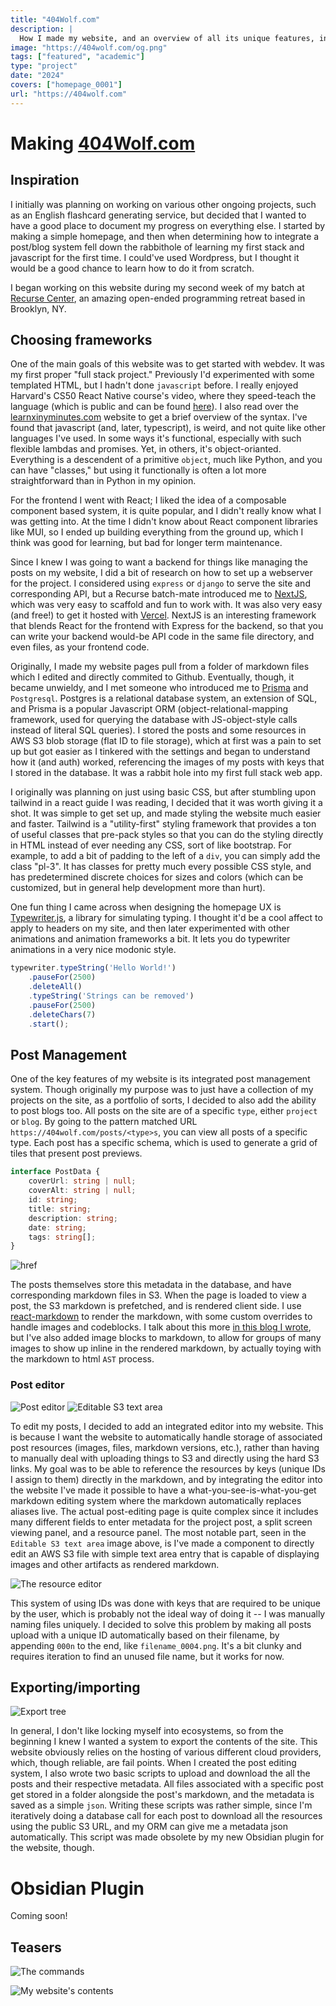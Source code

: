 ```yaml
---
title: "404Wolf.com"
description: |
  How I made my website, and an overview of all its unique features, including an integrated what-you-see-is-what-you-get markdown viewer, and fully featured Obsidian plugin. I explain my stack choice, how the posts are managed, and present my custom in-site editor. I also talk briefly about some specific struggles when building the website, like creating a good backup protocol and getting my markdown to parse properly and in a very specific way.
image: "https://404wolf.com/og.png"
tags: ["featured", "academic"]
type: "project"
date: "2024"
covers: ["homepage_0001"]
url: "https://404wolf.com"
---
```


# Making [404Wolf.com](https://404wolf.com)

## Inspiration

I initially was planning on working on various other ongoing projects, such as an English flashcard generating service, but decided that I wanted to have a good place to document my progress on everything else. I started by making a simple homepage, and then when determining how to integrate a post/blog system fell down the rabbithole of learning my first stack and javascript for the first time. I could've used Wordpress, but I thought it would be a good chance to learn how to do it from scratch.

I began working on this website during my second week of my batch at [Recurse Center](https://recurse.com), an amazing open-ended programming retreat based in Brooklyn, NY.

## Choosing frameworks

One of the main goals of this website was to get started with webdev. It was my first proper "full stack project." Previously I'd experimented with some templated HTML, but I hadn't done `javascript` before. I really enjoyed Harvard's CS50 React Native course's video, where they speed-teach the language (which is public and can be found [here](https://www.youtube.com/watch?v=X52b-8y2Hf4)). I also read over the [learnxinyminutes.com](https://learnxinyminutes.com) website to get a brief overview of the syntax. I've found that javascript (and, later, typescript), is weird, and not quite like other languages I've used. In some ways it's functional, especially with such flexible lambdas and promises. Yet, in others, it's object-orianted. Everything is a descendent of a primitive `object`, much like Python, and you can have "classes," but using it functionally is often a lot more straightforward than in Python in my opinion.

For the frontend I went with React; I liked the idea of a composable component based system, it is quite popular, and I didn't really know what I was getting into. At the time I didn't know about React component libraries like MUI, so I ended up building everything from the ground up, which I think was good for learning, but bad for longer term maintenance.

Since I knew I was going to want a backend for things like managing the posts on my website, I did a bit of research on how to set up a webserver for the project. I considered using `express` or `django` to serve the site and corresponding API, but a Recurse batch-mate introduced me to [NextJS](https://nextjs.org/), which was very easy to scaffold and fun to work with. It was also very easy (and free!) to get it hosted with [Vercel](https://vercel.com/). NextJS is an interesting framework that blends React for the frontend with Express for the backend, so that you can write your backend would-be API code in the same file directory, and even files, as your frontend code.

Originally, I made my website pages pull from a folder of markdown files which I edited and directly commited to Github. Eventually, though, it became unwieldy, and I met someone who introduced me to [Prisma](https://www.prisma.io/) and `Postgresql`. Postgres is a relational database system, an extension of SQL, and Prisma is a popular Javascript ORM (object-relational-mapping framework, used for querying the database with JS-object-style calls instead of literal SQL queries). I stored the posts and some resources in AWS S3 blob storage (flat ID to file storage), which at first was a pain to set up but got easier as I tinkered with the settings and began to understand how it (and auth) worked, referencing the images of my posts with keys that I stored in the database. It was a rabbit hole into my first full stack web app.

I originally was planning on just using basic CSS, but after stumbling upon tailwind in a react guide I was reading, I decided that it was worth giving it a shot. It was simple to get set up, and made styling the website much easier and faster. Tailwind is a "utility-first" styling framework that provides a ton of useful classes that pre-pack styles so that you can do the styling directly in HTML instead of ever needing any CSS, sort of like bootstrap. For example, to add a bit of padding to the left of a `div`, you can simply add the class "pl-3". It has classes for pretty much every possible CSS style, and has predetermined discrete choices for sizes and colors (which can be customized, but in general help development more than hurt).

One fun thing I came across when designing the homepage UX is [Typewriter.js](https://safi.me.uk/typewriterjs/), a library for simulating typing. I thought it'd be a cool affect to apply to headers on my site, and then later experimented with other animations and animation frameworks a bit. It lets you do typewriter animations in a very nice modonic style.

```js
typewriter.typeString('Hello World!')
    .pauseFor(2500)
    .deleteAll()
    .typeString('Strings can be removed')
    .pauseFor(2500)
    .deleteChars(7)
    .start();
```

## Post Management

One of the key features of my website is its integrated post management system. Though originally my purpose was to just have a collection of my projects on the site, as a portfolio of sorts, I decided to also add the ability to post blogs too. All posts on the site are of a specific `type`, either `project` or `blog`. By going to the pattern matched URL `https://404wolf.com/posts/<type>s`, you can view all posts of a specific type. Each post has a specific schema, which is used to generate a grid of tiles that present post previews.

```ts
interface PostData {
    coverUrl: string | null;
    coverAlt: string | null;
    id: string;
    title: string;
    description: string;
    date: string;
    tags: string[];
}
```

![href](postsPage_0001.png)

The posts themselves store this metadata in the database, and have corresponding markdown files in S3. When the page is loaded to view a post, the S3 markdown is prefetched, and is rendered client side. I use [react-markdown](https://github.com/remarkjs/react-markdown) to render the markdown, with some custom overrides to handle images and codeblocks. I talk about this more [in this blog I wrote](/posts/blog/imageBlocks), but I've also added image blocks to markdown, to allow for groups of many images to show up inline in the rendered markdown, by actually toying with the markdown to html `AST` process.

### Post editor

![Post editor](postEditor_0001.png)
![Editable S3 text area](editAboutMe_0001.png)

To edit my posts, I decided to add an integrated editor into my website. This is because I want the website to automatically handle storage of associated post resources (images, files, markdown versions, etc.), rather than having to manually deal with uploading things to S3 and directly using the hard S3 links. My goal was to be able to reference the resources by keys (unique IDs I assign to them) directly in the markdown, and by integrating the editor into the website I've made it possible to have a what-you-see-is-what-you-get markdown editing system where the markdown automatically replaces aliases live. The actual post-editing page is quite complex since it includes many different fields to enter metadata for the project post, a split screen viewing panel, and a resource panel. The most notable part, seen in the `Editable S3 text area` image above, is I've made a component to directly edit an AWS S3 file with simple text area entry that is capable of displaying images and other artifacts as rendered markdown.

![The resource editor](Post-20240710001621089.webp)

This system of using IDs was done with keys that are required to be unique by the user, which is probably not the ideal way of doing it -- I was manually naming files uniquely. I decided to solve this problem by making all posts upload with a unique ID automatically based on their filename, by appending `000n` to the end, like `filename_0004.png`. It's a bit clunky and requires iteration to find an unused file name, but it works for now.

## Exporting/importing

![Export tree](exportTree_0001.png)

In general, I don't like locking myself into ecosystems, so from the beginning I knew I wanted a system to export the contents of the site. This website obviously relies on the hosting of various different cloud providers, which, though reliable, are fail points. When I created the post editing system, I also wrote two basic scripts to upload and download the all the posts and their respective metadata. All files associated with a specific post get stored in a folder alongside the post's markdown, and the metadata is saved as a simple `json`. Writing these scripts was rather simple, since I'm iteratively doing a database call for each post to download all the resources using the public S3 URL, and my ORM can give me a metadata json automatically. This script was made obsolete by my new Obsidian plugin for the website, though.

# Obsidian Plugin

Coming soon!

## Teasers

![The commands](Post-20240716223544716.webp|width=90|float=none)

![My website's contents](Post-20240716223617606.webp|width=90|float=none)
